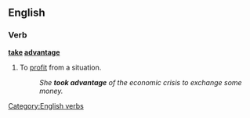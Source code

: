 ==English==

===Verb===
'''[[take]] [[advantage]]''' [[Category:English verbs]]

# {{intransitive}} To [[profit]] from a situation.
#:''She '''took advantage''' of the economic crisis to exchange some money.''

{{see|Appendix:Collocations of do, have, make, and take}}